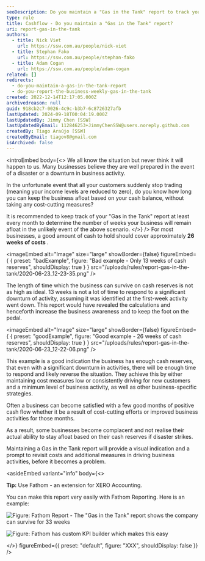 ```yaml
---
seoDescription: Do you maintain a "Gas in the Tank" report to track your cash reserves and stay ahead of potential business downturns?
type: rule
title: Cashflow - Do you maintain a "Gas in the Tank" report?
uri: report-gas-in-the-tank
authors:
  - title: Nick Viet
    url: https://ssw.com.au/people/nick-viet
  - title: Stephan Fako
    url: https://ssw.com.au/people/stephan-fako
  - title: Adam Cogan
    url: https://ssw.com.au/people/adam-cogan
related: []
redirects:
  - do-you-maintain-a-gas-in-the-tank-report
  - do-you-report-the-business-weekly-gas-in-the-tank
created: 2022-12-14T12:17:05.000Z
archivedreason: null
guid: 918cb2c7-0026-4c9c-b3b7-6c8726327afb
lastUpdated: 2024-09-18T00:04:19.000Z
lastUpdatedBy: Jimmy Chen [SSW]
lastUpdatedByEmail: 112846253+JimmyChenSSW@users.noreply.github.com
createdBy: Tiago Araújo [SSW]
createdByEmail: tiagov8@gmail.com
isArchived: false
---
```


<introEmbed
  body={<>
We all know the situation but never think it will happen to us. Many businesses believe they are well prepared in the event of a disaster or a downturn in business activity.

In the unfortunate event that all your customers suddenly stop trading (meaning your income levels are reduced to zero), do you know how long you can keep the business afloat based on your cash balance, without taking any cost-cutting measures?

It is recommended to keep track of your "Gas in the Tank" report at least every month to determine the number of weeks your business will remain afloat in the unlikely event of the above scenario.
  </>}
/>
For most businesses, a good amount of cash to hold should cover approximately **26 weeks of costs** .

<imageEmbed
  alt="Image"
  size="large"
  showBorder={false}
  figureEmbed={ {
    preset: "badExample",
    figure: "Bad example - Only 13 weeks of cash reserves",
    shouldDisplay: true
  } }
  src="/uploads/rules/report-gas-in-the-tank/2020-06-23_12-23-35.png"
/>


The length of time which the business can survive on cash reserves is not as high as ideal. 13 weeks is not a lot of time to respond to a significant downturn of activity, assuming it was identified at the first-week activity went down. This report would have revealed the calculations and henceforth increase the business awareness and to keep the foot on the pedal.

<imageEmbed
  alt="Image"
  size="large"
  showBorder={false}
  figureEmbed={ {
    preset: "goodExample",
    figure: "Good example - 26 weeks of cash reserves",
    shouldDisplay: true
  } }
  src="/uploads/rules/report-gas-in-the-tank/2020-06-23_12-22-06.png"
/>


This example is a good indication the business has enough cash reserves, that even with a significant downturn in activities, there will be enough time to respond and likely reverse the situation. They achieve this by either maintaining cost measures low or consistently driving for new customers and a minimum level of business activity, as well as other business-specific strategies.

Often a business can become satisfied with a few good months of positive cash flow whether it be a result of cost-cutting efforts or improved business activities for those months.

As a result, some businesses become complacent and not realise their actual ability to stay afloat based on their cash reserves if disaster strikes.

Maintaining a Gas in the Tank report will provide a visual indication and a prompt to revisit costs and additional measures in driving business activities, before it becomes a problem.


<asideEmbed
  variant="info"
  body={<>
    
**Tip:** Use Fathom - an extension for XERO Accounting.

You can make this report very easily with Fathom Reporting. Here is an example:

![Figure: Fathom Report - The "Gas in the Tank" report shows the company can survive for 33 weeks](/uploads/rules/report-gas-in-the-tank/fathom-report-example.png)

![Figure: Fathom has custom KPI builder which makes this easy](/uploads/rules/report-gas-in-the-tank/fathom-kpi-builder.jpg)

  </>}
  figureEmbed={{
    preset: "default",
    figure: "XXX",
    shouldDisplay: false
  }}
/>
